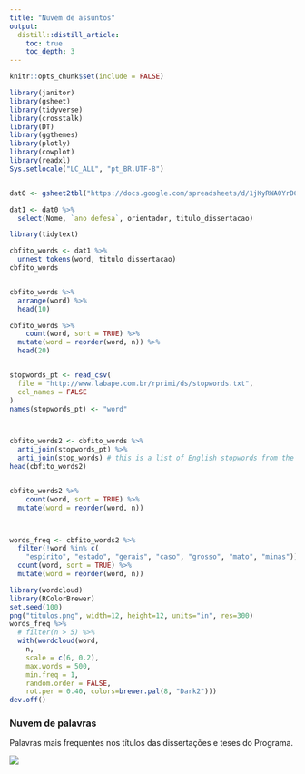 ```yaml
---
title: "Nuvem de assuntos"
output:
  distill::distill_article:
    toc: true
    toc_depth: 3
---
```


```r
knitr::opts_chunk$set(include = FALSE)

library(janitor)
library(gsheet)
library(tidyverse)
library(crosstalk)
library(DT)
library(ggthemes)
library(plotly)
library(cowplot)
library(readxl)
Sys.setlocale("LC_ALL", "pt_BR.UTF-8")


dat0 <- gsheet2tbl("https://docs.google.com/spreadsheets/d/1jKyRWA0YrD6tqW8zayPexHSuXvrKAWnWbl09OG5AHxU/edit?usp=sharing")

dat1 <- dat0 %>% 
  select(Nome, `ano defesa`, orientador, titulo_dissertacao) 

library(tidytext)

cbfito_words <- dat1 %>%
  unnest_tokens(word, titulo_dissertacao)
cbfito_words


cbfito_words %>%
  arrange(word) %>% 
  head(10)

cbfito_words %>%
    count(word, sort = TRUE) %>%
  mutate(word = reorder(word, n)) %>% 
  head(20)


stopwords_pt <- read_csv(
  file = "http://www.labape.com.br/rprimi/ds/stopwords.txt",
  col_names = FALSE
)
names(stopwords_pt) <- "word"



cbfito_words2 <- cbfito_words %>%
  anti_join(stopwords_pt) %>%
  anti_join(stop_words) # this is a list of English stopwords from the tidytext pkg
head(cbfito_words2)


cbfito_words2 %>%
    count(word, sort = TRUE) %>%
  mutate(word = reorder(word, n)) 



words_freq <- cbfito_words2 %>%
  filter(!word %in% c(
    "espírito", "estado", "gerais", "caso", "grosso", "mato", "minas")) %>%
  count(word, sort = TRUE) %>%
  mutate(word = reorder(word, n))

```

```r

library(wordcloud)
library(RColorBrewer)
set.seed(100)
png("titulos.png", width=12, height=12, units="in", res=300)
words_freq %>%
  # filter(n > 5) %>%
  with(wordcloud(word,
    n,
    scale = c(6, 0.2),
    max.words = 500,
    min.freq = 1,
    random.order = FALSE,
    rot.per = 0.40, colors=brewer.pal(8, "Dark2")))
dev.off()

```

### Nuvem de palavras

Palavras mais frequentes nos títulos das dissertações e teses do Programa.

![](titulos.png)
